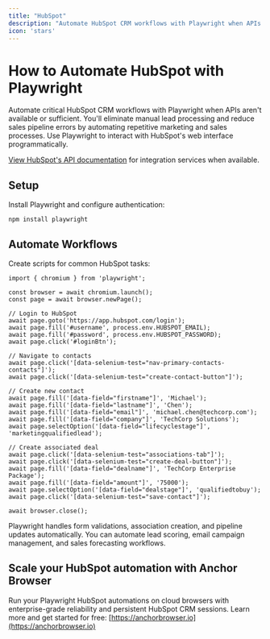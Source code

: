 ```yaml
---
title: "HubSpot"
description: "Automate HubSpot CRM workflows with Playwright when APIs aren't available."
icon: 'stars'
---
```


# How to Automate HubSpot with Playwright

Automate critical HubSpot CRM workflows with Playwright when APIs aren't available or sufficient. You'll eliminate manual lead processing and reduce sales pipeline errors by automating repetitive marketing and sales processes. Use Playwright to interact with HubSpot's web interface programmatically.

[View HubSpot's API documentation](https://developers.hubspot.com/docs/api/overview) for integration services when available.

## Setup

Install Playwright and configure authentication:

```
npm install playwright
```

## Automate Workflows

Create scripts for common HubSpot tasks:

```
import { chromium } from 'playwright';

const browser = await chromium.launch();
const page = await browser.newPage();

// Login to HubSpot
await page.goto('https://app.hubspot.com/login');
await page.fill('#username', process.env.HUBSPOT_EMAIL);
await page.fill('#password', process.env.HUBSPOT_PASSWORD);
await page.click('#loginBtn');

// Navigate to contacts
await page.click('[data-selenium-test="nav-primary-contacts-contacts"]');
await page.click('[data-selenium-test="create-contact-button"]');

// Create new contact
await page.fill('[data-field="firstname"]', 'Michael');
await page.fill('[data-field="lastname"]', 'Chen');
await page.fill('[data-field="email"]', 'michael.chen@techcorp.com');
await page.fill('[data-field="company"]', 'TechCorp Solutions');
await page.selectOption('[data-field="lifecyclestage"]', 'marketingqualifiedlead');

// Create associated deal
await page.click('[data-selenium-test="associations-tab"]');
await page.click('[data-selenium-test="create-deal-button"]');
await page.fill('[data-field="dealname"]', 'TechCorp Enterprise Package');
await page.fill('[data-field="amount"]', '75000');
await page.selectOption('[data-field="dealstage"]', 'qualifiedtobuy');
await page.click('[data-selenium-test="save-contact"]');

await browser.close();
```

Playwright handles form validations, association creation, and pipeline updates automatically. You can automate lead scoring, email campaign management, and sales forecasting workflows.


## Scale your HubSpot automation with Anchor Browser

Run your Playwright HubSpot automations on cloud browsers with enterprise-grade reliability and persistent HubSpot CRM sessions. Learn more and get started for free: [https://anchorbrowser.io](https://anchorbrowser.io)
